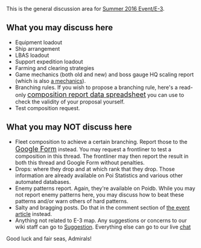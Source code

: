 This is the general discussion area for [[Summer 2016 Event/E-3]].

==What you may discuss here==
*Equipment loadout
*Ship arrangement
*LBAS loadout
*Support expedition loadout
*Farming and clearing strategies
*Game mechanics (both old and new) and boss gauge HQ scaling report (which is also [[Events/Mechanics#Difficulty Selection|a mechanics]]).
*Branching rules. If you wish to propose a branching rule, here's a read-only <span style="font-size:18px;">[https://docs.google.com/spreadsheets/d/1HXswAHk3ukAkLiLgU4kq707UihLCeiBmUSOW7mBAqFc/edit?usp=sharing composition report data spreadsheet]</span> you can use to check the validity of your proposal yourself.
*Test composition request.

==What you may NOT discuss here==
*Fleet composition to achieve a certain branching. Report those to the <span style="font-size:18px;">[https://goo.gl/forms/za1XBzofbwHeMPzD3 Google Form]</span> instead. You may request a frontliner to test a composition in this thread. The frontliner may then report the result in both this thread and Google Form without penalties.
*Drops: where they drop and at which rank that they drop. Those information are already available on Poi Statistics and various other automated databases.
*Enemy patterns report. Again, they're available on Poidb. While you may not report enemy patterns here, you may discuss how to beat these patterns and/or warn others of hard patterns.
*Salty and bragging posts. Do that in the comment section of [[Summer 2016 Event|the event article]] instead.
*Anything not related to E-3 map. Any suggestions or concerns to our wiki staff can go to [[Suggestion]]. Everything else can go to our live [[Special:Chat|chat]]

Good luck and fair seas, Admirals!<ac_metadata title="[Summer 2016 Event] E-3 General Discussion"> </ac_metadata>
